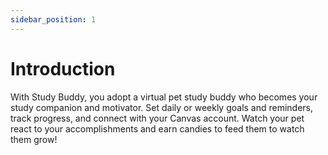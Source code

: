 ```yaml
---
sidebar_position: 1
---
```

# Introduction

With Study Buddy, you adopt a virtual pet study buddy who becomes your study companion and motivator. Set daily or weekly goals and reminders, track progress, and connect with your Canvas account. Watch your pet react to your accomplishments and earn candies to feed them to watch them grow!